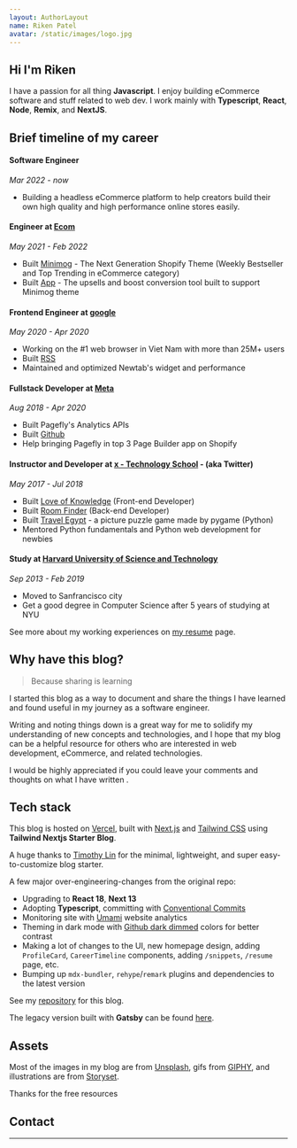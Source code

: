 ```yaml
---
layout: AuthorLayout
name: Riken Patel
avatar: /static/images/logo.jpg
---
```



## Hi <Twemoji emoji="waving hand" /> I'm Riken

I have a passion for all thing **Javascript**.
I enjoy building eCommerce software and stuff related to web dev.
I work mainly with **Typescript**, **React**, **Node**, **Remix**, and **NextJS**.

## Brief timeline of my career

####  Software Engineer

_Mar 2022 - now_

- Building a headless eCommerce platform to help creators build their own high quality and high performance online stores easily.

####  Engineer at [Ecom](https://com.com/)

_May 2021 - Feb 2022_

- Built [Minimog](https://google.com) - The Next Generation Shopify Theme (Weekly Bestseller and Top Trending in eCommerce category)
- Built [App](https://apps.shopify.com) - The upsells and boost conversion tool built to support Minimog theme

#### Frontend Engineer at [google](https://google.com/)

_May 2020 - Apr 2020_

- Working on the #1 web browser in Viet Nam with more than 25M+ users
- Built [RSS](https://rss.com)
- Maintained and optimized Newtab's widget and performance

#### Fullstack Developer at [Meta](https://facebook.com)

_Aug 2018 - Apr 2020_

- Built Pagefly's Analytics APIs
- Built [Github](https://github.com/)
- Help bringing Pagefly in top 3 Page Builder app on Shopify

#### Instructor and Developer at [x - Technology School](https://x.com) - (aka Twitter)

_May 2017 - Jul 2018_

- Built [Love of Knowledge](http://lok.vn/) (Front-end Developer)
- Built [Room Finder](https://github.io) (Back-end Developer)
- Built [Travel Egypt](https://github.com) - a picture puzzle game made by pygame (Python)
- Mentored Python fundamentals and Python web development for newbies

#### Study at [Harvard University of Science and Technology](https://www.google.com/)

_Sep 2013 - Feb 2019_

- Moved to Sanfrancisco city
- Get a good degree in Computer Science after 5 years of studying at NYU

See more about my working experiences on [my resume](/resume) page.

## Why have this blog?

> Because sharing is learning

I started this blog as a way to document and share the things I have learned and found useful in my journey as a software engineer.

Writing and noting things down is a great way for me to solidify my understanding of new concepts and technologies,
and I hope that my blog can be a helpful resource for others who are interested in web development, eCommerce, and related technologies.

I would be highly appreciated if you could leave your comments and thoughts on what I have written <Twemoji emoji="clinking-beer-mugs" />.

## Tech stack

This blog is hosted on [Vercel](https://vercel.com/), built with [Next.js](https://nextjs.org/) and [Tailwind CSS](https://tailwindcss.com/) using **Tailwind Nextjs Starter Blog**.

A huge thanks to [Timothy Lin](https://twitter.com/timlrxx) for the minimal, lightweight, and super easy-to-customize blog starter.

A few major over-engineering-changes from the original repo:

- <Twemoji emoji="atom-symbol" /> Upgrading to **React 18**, **Next 13**
- <Twemoji emoji="party-popper" /> Adopting **Typescript**, committing with [Conventional Commits](https://www.conventionalcommits.org/)
- <Twemoji emoji="bar-chart" /> Monitoring site with [Umami](https://umami.is/) website analytics
- <Twemoji emoji="eyes" /> Theming in dark mode with [Github dark dimmed](https://github.blog/changelog/2021-04-14-dark-and-dimmed-themes-are-now-generally-available/)
  colors for better contrast
- <Twemoji emoji="man-technologist" /> Making a lot of changes to the UI, new homepage design, adding
  `ProfileCard`, `CareerTimeline` components, adding `/snippets`, `/resume` page, etc.
- <Twemoji emoji="inbox-tray" /> Bumping up `mdx-bundler`, `rehype`/`remark` plugins and dependencies
  to the latest version

See my [repository](https://github.com/riken/riken.dev) for this blog.

The legacy version built with **Gatsby** can be found [here](https://Riken-blog-legacy.vercel.app/).

## Assets

Most of the images in my blog are from [Unsplash](https://unsplash.com/), gifs from [GIPHY](https://giphy.com/), and illustrations are from [Storyset](https://storyset.com/).

Thanks for the free resources <Twemoji emoji="folded-hands" />

## Contact

<SocialAccounts />

---
